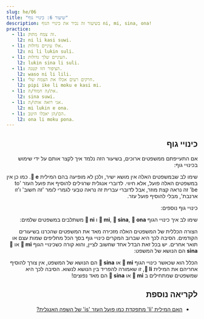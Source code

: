 ```yaml
---
slug: he/06
title: "שיעור 6: כינויי גוף"
description: בשיעור זה נכיר את כינויי הגוף ni, mi, sina, ona!
practice:
  - l1: זה צמח מתוק.
    l2: ni li kasi suwi.
  - l1: אלו עיניים גדולות.
    l2: ni li lukin suli.
  - l1: העיניים שלך גדולות.
    l2: lukin sina li suli.
  - l1: הציפור הזו קטנה.
    l2: waso ni li lili.
  - l1: חרקים רעים אכלו את הצמח שלי.
    l2: pipi ike li moku e kasi mi.
  - l1: את/ה חמוד/ה.
    l2: sina suwi.
  - l1: אני רואה אותו/ה.
    l2: mi lukin e ona.
  - l1: הם/הן יאכלו היטב.
    l2: ona li moku pona.
---
```



<div dir="rtl">

## כינויי גוף

אם התעייפתם ממשפטים ארוכים, בשיעור הזה נלמד איך לקצר אותם על ידי שימוש בכינויי גוף:

<List>
  <Word sl="ni" m="זה, הזה" />
  <Sentence sl="ni li soweli." m="זהו בעל חיים." />
  <Sentence sl="ni li kasi." m="זה צמח." />
  <Sentence sl="ni li soweli suwi." m="זו חיה חמודה." />
  <Sentence sl="ni li suli." m="זה חשוב." />
  <Sentence sl="ni li pona wawa." m="זה נפלא." />
</List>

שימו לב שבמשפטים האלה אין מושא ישיר, ולכן לא מופיעה בהם המילית  **󱤉 e**. כמו כן אין במשפטים האלה פועל, אלא חיווי. לדוברי אנגלית שרגילים להוסיף את פועל העזר 'to be' זה נראה קצת מוזר, אבל לדוברי עברית זה נראה טבעי לגמרי לומר 'זה חשוב' ו'זו ארנבת', מבלי להוסיף פועל עזר. 

כינויי גוף נוספים:

<List>
  <Word sl="mi" m="אני, אנחנו, שלי, שלנו" />
  <Word sl="sina" m="את, אתה, אתם, אתן, שלך, שלכם, שלכן" />
  <Word sl="ona" m="הוא, היא, הם, הן, שלה, שלו, שלהם, שלהן" />
</List>

שימו לב איך כינויי הגוף **󱤴 mi**, **󱥞 sina**, **󱥆 ona** ו **󱥁 ni** משתלבים במשפטים שלמים:

<List>
  <Sentence sl="kasi ni li suli." m="הצמח הזה גדול." />
  <Sentence sl="sona sina li wawa." m="הידע שלך עצום." />
  <Sentence sl="pipi ni li pipi mi." m="החרק הזה הוא החרק שלי." />
  <Sentence sl="waso sina li lukin e mi." m="הציפור שלך רואה אותי." />
  <Sentence sl="waso li moku e pipi ni." m="הציפור אוכלת את החרק הזה." />
  <Sentence sl="soweli mi li moku e kasi ona." m="החיה שלי אוכלת את הצמח שלו." />
</List>

הצורה הכללית של המשפטים האלה מזכירה מאד את המשפטים שהכרנו בשיעורים הקודמים. הסיבה לכך היא שברוב המקרים כינויי גוף בסך הכל מחליפים שמות עצם או תואר אחרים. יש בכל זאת הבדל אחד שחשוב לציין, והוא קורה כשכינויי הגוף **󱤴 mi** או **󱥞 sina** הם הנושא של המשפט:

<List>
  <Sentence sl="mi wawa." m="אני חזק/ה." />
  <Sentence sl="sina lukin e moku." m="את/ה רואה אוכל." />
  <Sentence sl="mi sona e kasi suli." m="אני מכיר/ה את הצמח הגדול." />
  <Sentence sl="sina sona e suli kasi." m="את/ה יודע/ת את הגודל של הצמח." />
</List>

הכלל הוא שכאשר כינויי הגוף **󱤴 mi** או **󱥞 sina** הם הנושא של המשפט, אין צורך להוסיף אחריהם את המילית **󱤧 li**, זו שאמורה להפריד בין הנושא לנשוא. הסיבה לכך היא שמשפטים שמתחילים ב **󱤴 mi**  או **󱥞 sina** הם מאד נפוצים!

<Practice exercises={frontmatter.practice} client:load />

## לקריאה נוספת
* [האם המילית 'li' מתפקדת כמו פועל העזר 'is' של השפה האנגלית?](/he/li-and-is)

</div>
